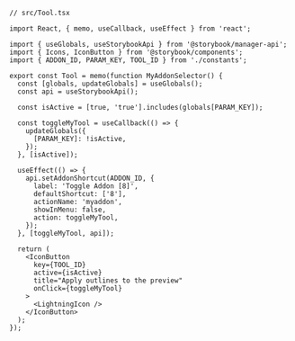 ```tsx
// src/Tool.tsx

import React, { memo, useCallback, useEffect } from 'react';

import { useGlobals, useStorybookApi } from '@storybook/manager-api';
import { Icons, IconButton } from '@storybook/components';
import { ADDON_ID, PARAM_KEY, TOOL_ID } from './constants';

export const Tool = memo(function MyAddonSelector() {
  const [globals, updateGlobals] = useGlobals();
  const api = useStorybookApi();

  const isActive = [true, 'true'].includes(globals[PARAM_KEY]);

  const toggleMyTool = useCallback(() => {
    updateGlobals({
      [PARAM_KEY]: !isActive,
    });
  }, [isActive]);

  useEffect(() => {
    api.setAddonShortcut(ADDON_ID, {
      label: 'Toggle Addon [8]',
      defaultShortcut: ['8'],
      actionName: 'myaddon',
      showInMenu: false,
      action: toggleMyTool,
    });
  }, [toggleMyTool, api]);

  return (
    <IconButton
      key={TOOL_ID}
      active={isActive}
      title="Apply outlines to the preview"
      onClick={toggleMyTool}
    >
      <LightningIcon />
    </IconButton>
  );
});
```
